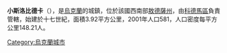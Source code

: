 {{coord|47|54|20|N|29|17|2|E|scale:30000|display=title}}

'''小斯洛比德卡'''（{{lang-uk|Мала Слобідка}}），是[[烏克蘭|烏克蘭]]的城鎮，位於該國西南部[[敖德薩州|敖德薩州]]，由[[科德馬區|科德馬區]]負責管轄，始建於十七世紀，面積3.92平方公里，2001年人口581，人口密度每平方公里148.21人。

{{Ukraine-geo-stub}}
[[Category:烏克蘭城市|Category:烏克蘭城市]]